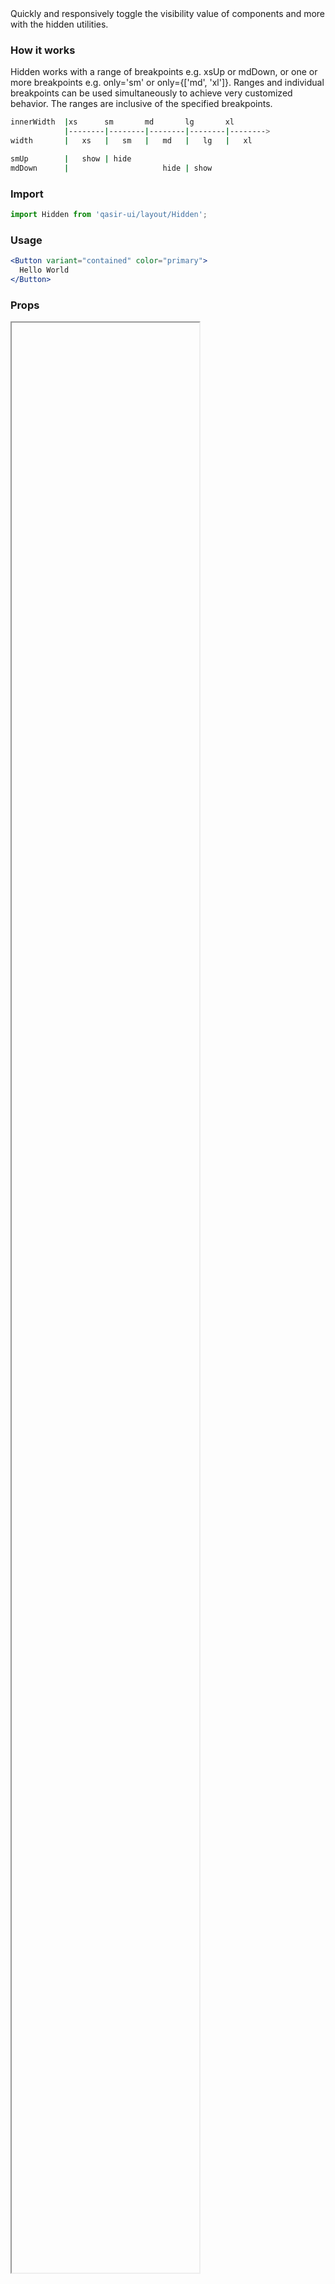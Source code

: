 
<Meta title="Components/Layout/Hidden" />

<Title>Hidden</Title>
<Subtitle>Quickly and responsively toggle the visibility value of components and more with the hidden utilities.</Subtitle>

### How it works
<Subtitle>
  Hidden works with a range of breakpoints e.g. xsUp or mdDown, or one or more breakpoints e.g. only='sm' or only={['md', 'xl']}. Ranges and individual breakpoints can be used simultaneously to achieve very customized behavior. The ranges are inclusive of the specified breakpoints.
</Subtitle>

```sh 
innerWidth  |xs      sm       md       lg       xl
            |--------|--------|--------|--------|-------->
width       |   xs   |   sm   |   md   |   lg   |   xl

smUp        |   show | hide
mdDown      |                     hide | show
```

### Import

```jsx
import Hidden from 'qasir-ui/layout/Hidden';
```

### Usage

```jsx
<Button variant="contained" color="primary">
  Hello World
</Button>
```

### Props

<IFrame url="https://material-ui.com/api/hidden/#props" height="80%" defaultCollapsed />
